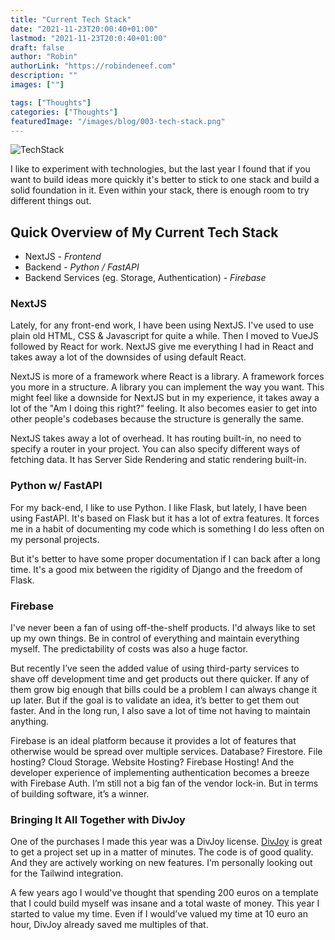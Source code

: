 ```yaml
---
title: "Current Tech Stack"
date: "2021-11-23T20:00:40+01:00"
lastmod: "2021-11-23T20:0:40+01:00"
draft: false
author: "Robin"
authorLink: "https://robindeneef.com"
description: ""
images: [""]

tags: ["Thoughts"]
categories: ["Thoughts"]
featuredImage: "/images/blog/003-tech-stack.png"
---
```


![TechStack](/images/blog/003-tech-stack.png)

I like to experiment with technologies, but the last year I found that if you want to build ideas more quickly it's better to stick to one stack and build a solid foundation in it. Even within your stack, there is enough room to try different things out.

## Quick Overview of My Current Tech Stack

- NextJS - _Frontend_
- Backend - _Python / FastAPI_
- Backend Services (eg. Storage, Authentication) - _Firebase_

### NextJS

Lately, for any front-end work, I have been using NextJS. I've used to use plain old HTML, CSS & Javascript for quite a while. Then I moved to VueJS followed by React for work. NextJS give me everything I had in React and takes away a lot of the downsides of using default React.

NextJS is more of a framework where React is a library. A framework forces you more in a structure. A library you can implement the way you want. This might feel like a downside for NextJS but in my experience, it takes away a lot of the "Am I doing this right?" feeling. It also becomes easier to get into other people's codebases because the structure is generally the same.

NextJS takes away a lot of overhead. It has routing built-in, no need to specify a router in your project. You can also specify different ways of fetching data. It has Server Side Rendering and static rendering built-in.

### Python w/ FastAPI

For my back-end, I like to use Python. I like Flask, but lately, I have been using FastAPI. It's based on Flask but it has a lot of extra features. It forces me in a habit of documenting my code which is something I do less often on my personal projects.

But it's better to have some proper documentation if I can back after a long time. It's a good mix between the rigidity of Django and the freedom of Flask.

### Firebase

I've never been a fan of using off-the-shelf products. I'd always like to set up my own things. Be in control of everything and maintain everything myself. The predictability of costs was also a huge factor.

But recently I’ve seen the added value of using third-party services to shave off development time and get products out there quicker. If any of them grow big enough that bills could be a problem I can always change it up later. But if the goal is to validate an idea, it’s better to get them out faster. And in the long run, I also save a lot of time not having to maintain anything.

Firebase is an ideal platform because it provides a lot of features that otherwise would be spread over multiple services. Database? Firestore. File hosting? Cloud Storage. Website Hosting? Firebase Hosting! And the developer experience of implementing authentication becomes a breeze with Firebase Auth. I’m still not a big fan of the vendor lock-in. But in terms of building software, it’s a winner.

### Bringing It All Together with DivJoy

One of the purchases I made this year was a DivJoy license. [DivJoy](https://divjoy.com/?ref=robindeneef.com) is great to get a project set up in a matter of minutes. The code is of good quality. And they are actively working on new features. I’m personally looking out for the Tailwind integration.

A few years ago I would've thought that spending 200 euros on a template that I could build myself was insane and a total waste of money. This year I started to value my time. Even if I would’ve valued my time at 10 euro an hour, DivJoy already saved me multiples of that.

